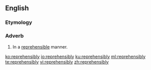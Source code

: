==English==

===Etymology===
{{suffix|en|reprehensible|ly}}

===Adverb===
{{en-adv}}

# In a [[reprehensible]] manner.

[[ko:reprehensibly]]
[[io:reprehensibly]]
[[ku:reprehensibly]]
[[ml:reprehensibly]]
[[te:reprehensibly]]
[[vi:reprehensibly]]
[[zh:reprehensibly]]
